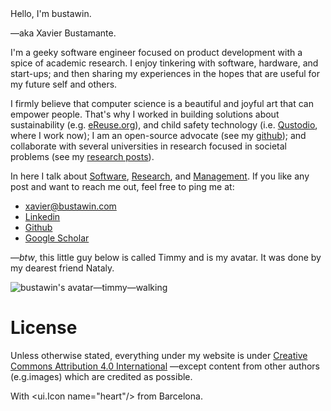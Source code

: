 
<div>
  <div className="lead">Hello, I'm bustawin.</div>
  <p>—aka Xavier Bustamante.</p>
</div>

I'm a geeky software engineer focused on product development with
a spice of academic research. I enjoy tinkering with software, hardware, and start-ups;
and then sharing my experiences in the hopes that are useful for my future self and others.

I firmly believe that computer science is a beautiful and joyful art that can empower people. That's
why I worked in building solutions about sustainability (e.g. [eReuse.org](https://www.ereuse.org)), and child safety technology (i.e. [Qustodio](https://www.qustodio.com), where I work now);
I am an open-source advocate (see my [github](https://github.com/bustawin/)); and collaborate with several universities
in research focused in societal problems (see my [research posts](/research)).

In here I talk about [Software](/software), [Research](/research), and [Management](/manage).
If you like any post and want to reach me out, feel free to ping me at:

<ul className="list-unstyled">
  <li>
    <ui.Icon name="envelope" className="me-2" />
    <a href="mailto:xavier@bustawin.com">xavier@bustawin.com</a>
  </li>
  <li>
    <ui.Icon name="linkedin" className="me-2" />
    <a href="http://linkedin.com/in/bustawin/">Linkedin</a>
  </li>
  <li>
    <ui.Icon name="github" className="me-2" />
    <a href="https://github.com/bustawin/">Github</a>
  </li>
  <li>
    <ui.Icon name="bank2" className="me-2" />
    <a href="https://scholar.google.com/citations?user=WwvhOx4AAAAJ">Google Scholar</a>
  </li>
</ul>

—*btw*, this little guy below is called Timmy and is my avatar. It was done by my
dearest friend Nataly.

![bustawin's avatar—timmy—walking](_about/timmy-walk.gif "bustawin's avatar")

# License

Unless otherwise stated, everything under my website is under [Creative Commons Attribution 4.0 International](https://creativecommons.org/licenses/by/4.0/)
—except content from other authors (e.g.images) which are credited as possible.

With <ui.Icon name="heart"/> from Barcelona.